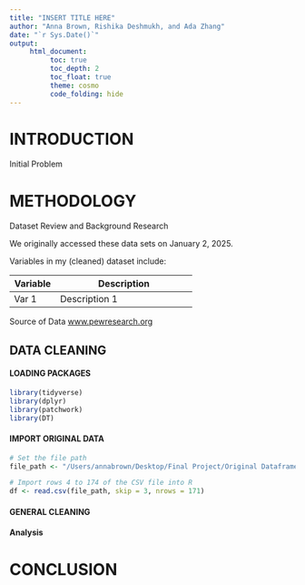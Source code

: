 ```yaml
---
title: "INSERT TITLE HERE"
author: "Anna Brown, Rishika Deshmukh, and Ada Zhang"
date: "`r Sys.Date()`"
output:
     html_document:
          toc: true
          toc_depth: 2
          toc_float: true
          theme: cosmo
          code_folding: hide
---
```


# INTRODUCTION
Initial Problem

# METHODOLOGY
Dataset Review and Background Research

We originally accessed these data sets on January 2, 2025.

Variables in my (cleaned) dataset include:

| Variable             | Description                                                    |
|----------------------|----------------------------------------------------------------|
| Var 1                | Description 1                                                  |


Source of Data
[www.pewresearch.org](https://www.pewresearch.org/politics/2023/07/12/voter-turnout-2018-2022/){.btn .btn-primary}

## DATA CLEANING
#### LOADING PACKAGES
```r
library(tidyverse)
library(dplyr)
library(patchwork)
library(DT)
```
#### IMPORT ORIGINAL DATA
```r
# Set the file path
file_path <- "/Users/annabrown/Desktop/Final Project/Original Dataframes/2016-2022 Validated Voter Detailed Tables - Sheet 1.csv"

# Import rows 4 to 174 of the CSV file into R
df <- read.csv(file_path, skip = 3, nrows = 171)
```
#### GENERAL CLEANING

#### Analysis
# CONCLUSION
